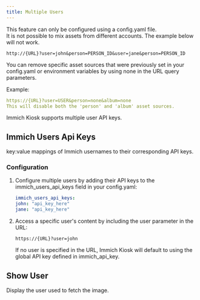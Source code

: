 ```yaml
---
title: Multiple Users
---
```



<Aside type="caution">This feature can only be configured using a config.yaml file.</Aside>

<Aside type="caution">
It is not possible to mix assets from different accounts. The example below will not work.

`http://{URL}?user=john&person=PERSON_ID&user=jane&person=PERSON_ID`

</Aside>

<Aside type="tip">
You can remove specific asset sources that were previously set in your config.yaml or environment variables by using none in the URL query parameters.

Example:

```yaml
https://{URL}?user=USER&person=none&album=none
This will disable both the 'person' and 'album' asset sources.
```

</Aside>

Immich Kiosk supports multiple user API keys.

## Immich Users Api Keys

key:value mappings of Immich usernames to their corresponding API keys.

<Settings
 config="immich_users_api_keys"
 env="N/A"
 url="N/A"
 value="map[string]string"
/>

### Configuration

<Steps>

1. Configure multiple users by adding their API keys to the immich_users_api_keys field in your config.yaml:

   ```yaml
   immich_users_api_keys:
   john: "api_key_here"
   jane: "api_key_here"
   ```

2. Access a specific user's content by including the user parameter in the URL:

   ```http
   https://{URL}?user=john
   ```

   <Aside type="note">If no user is specified in the URL, Immich Kiosk will default to using the global API key defined in immich_api_key.</Aside>

</Steps>

## Show User

Display the user used to fetch the image.

<Settings
 config="show_user"
 env="KIOSK_SHOW_USER"
 url="show_user"
 value="bool"
 defaultValue="false"
/>
